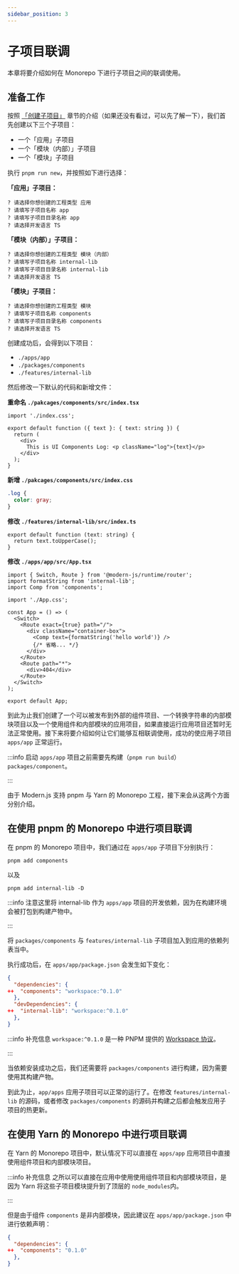 ```yaml
---
sidebar_position: 3
---
```


# 子项目联调

本章将要介绍如何在 Monorepo 下进行子项目之间的联调使用。

## 准备工作

按照 [「创建子项目」](/guides/topic-detail/monorepo/create-sub-project) 章节的介绍（如果还没有看过，可以先了解一下），我们首先创建以下三个子项目：

- 一个「应用」子项目
- 一个「模块（内部）」子项目
- 一个「模块」子项目

执行 `pnpm run new`，并按照如下进行选择：

**「应用」子项目：**

```
? 请选择你想创建的工程类型 应用
? 请填写子项目名称 app
? 请填写子项目目录名称 app
? 请选择开发语言 TS
```

**「模块（内部）」子项目：**

```
? 请选择你想创建的工程类型 模块（内部）
? 请填写子项目名称 internal-lib
? 请填写子项目目录名称 internal-lib
? 请选择开发语言 TS
```

**「模块」子项目：**

```
? 请选择你想创建的工程类型 模块
? 请填写子项目名称 components
? 请填写子项目目录名称 components
? 请选择开发语言 TS
```

创建成功后，会得到以下项目：

- `./apps/app`
- `./packages/components`
- `./features/internal-lib`

然后修改一下默认的代码和新增文件：

**重命名 `./pakcages/components/src/index.tsx`**

```tsx
import './index.css';

export default function ({ text }: { text: string }) {
  return (
    <div>
      This is UI Components Log: <p className="log">{text}</p>
    </div>
  );
}
```

**新增 `./pakcages/components/src/index.css`**

```css
.log {
  color: gray;
}
```

**修改 `./features/internal-lib/src/index.ts`**

```tsx
export default function (text: string) {
  return text.toUpperCase();
}
```

**修改 `./apps/app/src/App.tsx`**

```tsx
import { Switch, Route } from '@modern-js/runtime/router';
import formatString from 'internal-lib';
import Comp from 'components';

import './App.css';

const App = () => (
  <Switch>
    <Route exact={true} path="/">
      <div className="container-box">
        <Comp text={formatString('hello world')} />
        {/* 省略... */}
      </div>
    </Route>
    <Route path="*">
      <div>404</div>
    </Route>
  </Switch>
);

export default App;
```

到此为止我们创建了一个可以被发布到外部的组件项目、一个转换字符串的内部模块项目以及一个使用组件和内部模块的应用项目，如果直接运行应用项目还暂时无法正常使用。接下来将要介绍如何让它们能够互相联调使用，成功的使应用子项目 `apps/app` 正常运行。

:::info
启动 `apps/app` 项目之前需要先构建（`pnpm run build`） `packages/component`。

:::

由于 Modern.js 支持 pnpm 与 Yarn 的 Monorepo 工程，接下来会从这两个方面分别介绍。

## 在使用 pnpm 的 Monorepo 中进行项目联调

在 pnpm 的 Monorepo 项目中，我们通过在 `apps/app` 子项目下分别执行：

```
pnpm add components
```

以及

```
pnpm add internal-lib -D
```

:::info
注意这里将 internal-lib 作为 `apps/app` 项目的开发依赖，因为在构建环境会被打包到构建产物中。

:::

将 `packages/components` 与 `features/internal-lib` 子项目加入到应用的依赖列表当中。

执行成功后，在 `apps/app/package.json` 会发生如下变化：

```json
{
  "dependencies": {
++  "components": "workspace:^0.1.0"
  },
  "devDependencies": {
++  "internal-lib": "workspace:^0.1.0"
  },
}
```

:::info 补充信息
`workspace:^0.1.0` 是一种 PNPM 提供的 [Workspace 协议](https://pnpm.io/workspaces#workspace-protocol-workspace)。

:::

当依赖安装成功之后，我们还需要将 `packages/components` 进行构建，因为需要使用其构建产物。

到此为止，`app/apps` 应用子项目可以正常的运行了。在修改 `features/internal-lib` 的源码，或者修改 `packages/components` 的源码并构建之后都会触发应用子项目的热更新。

## 在使用 Yarn 的 Monorepo 中进行项目联调

在 Yarn 的 Monorepo 项目中，默认情况下可以直接在 `apps/app` 应用项目中直接使用组件项目和内部模块项目。

:::info 补充信息
之所以可以直接在应用中使用使用组件项目和内部模块项目，是因为 Yarn 将这些子项目模块提升到了顶层的 `node_modules`内。

:::

但是由于组件 `components` 是非内部模块，因此建议在 `apps/app/package.json` 中进行依赖声明：

```json
{
  "dependencies": {
++  "components": "0.1.0"
  },
}
```
